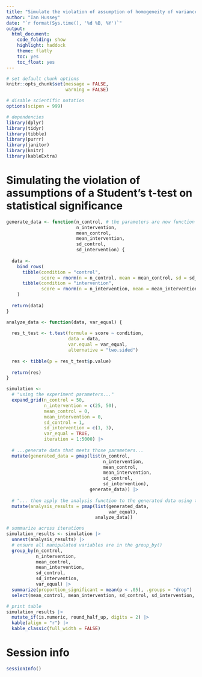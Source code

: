```yaml
---
title: "Simulate the violation of assumption of homogeneity of variances"
author: "Ian Hussey"
date: "`r format(Sys.time(), '%d %B, %Y')`"
output:
  html_document:
    code_folding: show
    highlight: haddock
    theme: flatly
    toc: yes
    toc_float: yes
---
```


```r

# set default chunk options
knitr::opts_chunk$set(message = FALSE,
                      warning = FALSE)

# disable scientific notation
options(scipen = 999) 

```

```r

# dependencies
library(dplyr)
library(tidyr)
library(tibble)
library(purrr)
library(janitor)
library(knitr)
library(kableExtra)

```

# Simulating the violation of assumptions of a Student's t-test on statistical significance

```r

generate_data <- function(n_control, # the parameters are now function arguments
                          n_intervention,
                          mean_control,
                          mean_intervention,
                          sd_control,
                          sd_intervention) {
  
  data <- 
    bind_rows(
      tibble(condition = "control",
             score = rnorm(n = n_control, mean = mean_control, sd = sd_control)),
      tibble(condition = "intervention",
             score = rnorm(n = n_intervention, mean = mean_intervention, sd = sd_intervention))
    ) 
  
  return(data)
}

analyze_data <- function(data, var_equal) {
  
  res_t_test <- t.test(formula = score ~ condition, 
                       data = data,
                       var.equal = var_equal,
                       alternative = "two.sided")
  
  res <- tibble(p = res_t_test$p.value)
  
  return(res)
}

simulation <- 
  # "using the experiment parameters..."
  expand_grid(n_control = 50,
              n_intervention = c(25, 50),
              mean_control = 0,
              mean_intervention = 0,
              sd_control = 1,
              sd_intervention = c(1, 3),
              var_equal = TRUE,
              iteration = 1:5000) |>
  
  # ...generate data that meets those parameters...
  mutate(generated_data = pmap(list(n_control, 
                                    n_intervention,
                                    mean_control,
                                    mean_intervention,
                                    sd_control,
                                    sd_intervention),
                               generate_data)) |>
  
  # "... then apply the analysis function to the generated data using the parameters relevant to analysis"
  mutate(analysis_results = pmap(list(generated_data,
                                      var_equal), 
                                 analyze_data))

# summarize across iterations
simulation_results <- simulation |>
  unnest(analysis_results) |>
  # ensure all manipulated variables are in the group_by()
  group_by(n_control,
           n_intervention,
           mean_control,
           mean_intervention,
           sd_control,
           sd_intervention,
           var_equal) |>
  summarize(proportion_significant = mean(p < .05), .groups = "drop") |>
  select(mean_control, mean_intervention, sd_control, sd_intervention, n_control, n_intervention, proportion_significant) 

# print table
simulation_results |>
  mutate_if(is.numeric, round_half_up, digits = 2) |>
  kable(align = "r") |>
  kable_classic(full_width = FALSE)

```

# Session info

```r

sessionInfo()

```


